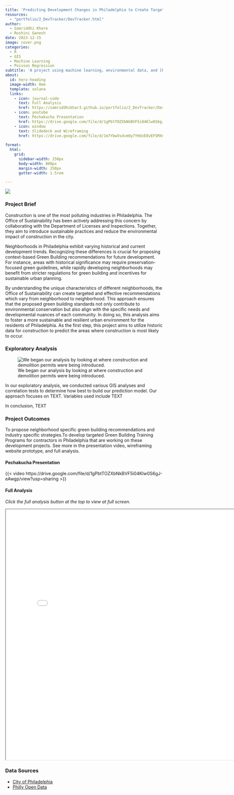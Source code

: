 ```yaml
---
title: 'Predicting Development Changes in Philadelphia to Create Targeted Green Building Policy'
resources: 
  - "portfolio/2_DevTracker/DevTracker.html"
author:
  - Samriddhi Khare
  - Roshini Ganesh
date: 2023-12-15
image: cover.png
categories:
  - R
  - GIS
  - Machine Learning
  - Poisson Regression
subtitle: 'A project using machine learning, environmental data, and [Philadelphia L&I Building and Zoning Permits](https://data.phila.gov/visualizations/li-building-permits) to forecast development changes.'
about:
  id: hero-heading
  image-width: 0em
  template: solana
  links:
    - icon: journal-code
      text: Full Analysis
      href: https://samriddhikhar3.github.io/portfolio/2_DevTracker/DevTracker.html  
    - icon: youtube
      text: Pechakucha Presentation
      href: https://drive.google.com/file/d/1gPbtTOZXbNkBVF5i04Klw0S6gJ-eAwgp/view?usp=sharing
    - icon: window
      text: Slidedeck and Wireframing
      href: https://drive.google.com/file/d/1m7YbwVsdcm0y7YHdzE8vEFSMXnid07dA/view?usp=sharing
  
format:
  html: 
    grid:
      sidebar-width: 250px
      body-width: 800px
      margin-width: 250px
      gutter-width: 1.5rem

---
```


![](cover.png)

### Project Brief

Construction is one of the most polluting industries in Philadelphia. The Office of Sustainability has been actively addressing this concern by collaborating with the Department of Licenses and Inspections. Together, they aim to introduce sustainable practices and reduce the environmental impact of construction in the city.

Neighborhoods in Philadelphia exhibit varying historical and current development trends. Recognizing these differences is crucial for proposing context-based Green Building recommendations for future development. For instance, areas with historical significance may require preservation-focused green guidelines, while rapidly developing neighborhoods may benefit from stricter regulations for green building and incentives for sustainable urban planning.

By understanding the unique characteristics of different neighborhoods, the Office of Sustainability can create targeted and effective recommendations which vary from neighborhood to neighborhood. This approach ensures that the proposed green building standards not only contribute to environmental conservation but also align with the specific needs and developmental nuances of each community. In doing so, this analysis aims to foster a more sustainable and resilient urban environment for the residents of Philadelphia. As the first step, this project aims to utilize historic data for construction to predict the areas where construction is most likely to occur. 

### Exploratory Analysis

![We began our analysis by looking at where construction and demolition permits were being introduced.](EAD.png)

In our exploratory analysis, we conducted various GIS analyses and correlation tests to determine how best to build our prediction model. Our approach focuses on TEXT. Variables used include TEXT

In conclusion, TEXT

### Project Outcomes

To propose neighborhood specific green building recommendations and industry specific strategies.To develop targeted Green Building Training Programs for contractors in Philadelphia that are working on these development projects. See more in the presentation video, wireframing website prototype, and full analysis.

#### Pechakucha Presentation
{{< video https://drive.google.com/file/d/1gPbtTOZXbNkBVF5i04Klw0S6gJ-eAwgp/view?usp=sharing >}}

#### Full Analysis

*Click the full analysis button at the top to view at full screen.*

<iframe src="DevTracker.html" width="800" height="800">
  <p>Hi SOF</p>
</iframe>

### Data Sources
* [City of Philadelphia](https://data.phila.gov/visualizations/li-building-permits)
* [Philly Open Data](https://data-phl.opendata.arcgis.com/)
